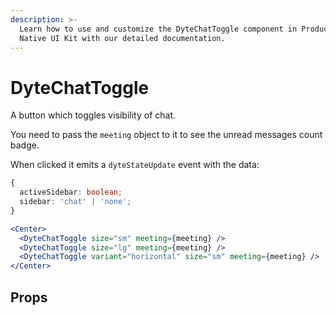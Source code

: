 ```yaml
---
description: >-
  Learn how to use and customize the DyteChatToggle component in ProductDB's React
  Native UI Kit with our detailed documentation.
---
```


# DyteChatToggle

A button which toggles visibility of chat.

You need to pass the `meeting` object to it to see the unread messages count
badge.

When clicked it emits a `dyteStateUpdate` event with the data:

```ts
{
  activeSidebar: boolean;
  sidebar: 'chat' | 'none';
}
```

```jsx
<Center>
  <DyteChatToggle size="sm" meeting={meeting} />
  <DyteChatToggle size="lg" meeting={meeting} />
  <DyteChatToggle variant="horizontal" size="sm" meeting={meeting} />
</Center>
```

## Props

<PropsTable of="dyte-chat-toggle" />

<head>
  <title>React Native UI Kit DyteChatToggle</title>
</head>
